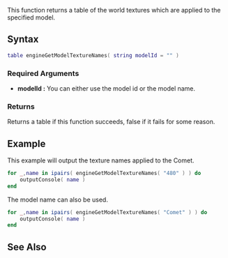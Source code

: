 {{Client function}}

This function returns a table of the world textures which are applied to the specified model.

==Syntax== 
<syntaxhighlight lang="lua">
table engineGetModelTextureNames( string modelId = "" )
</syntaxhighlight> 
{{OOP||Engine.getModelTextureNames}}
===Required Arguments=== 
*'''modelId :''' You can either use the model id or the model name.

===Returns===
Returns a table if this function succeeds, false if it fails for some reason.

==Example==
This example will output the texture names applied to the Comet.
<syntaxhighlight lang="lua">
for _,name in ipairs( engineGetModelTextureNames( "480" ) ) do
    outputConsole( name )
end
</syntaxhighlight>

The model name can also be used.
<syntaxhighlight lang="lua">
for _,name in ipairs( engineGetModelTextureNames( "Comet" ) ) do
    outputConsole( name )
end
</syntaxhighlight>

==See Also==
{{Engine_functions}}
{{Drawing_functions}}